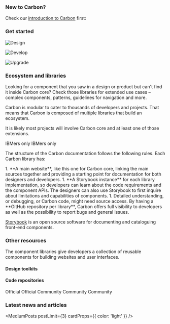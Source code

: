

### New to Carbon?

Check our [introduction to Carbon](/all-about-carbon/what-is-carbon/) first:

<Row className="resource-card-group-3-across">
<Column colLg={4} colMd={4} noGutterSm>
  <ResourceCard
    subTitle="What is Carbon?"
    href="/all-about-carbon/what-is-carbon/"
    actionIcon="arrowRight"
    >
      <MdxIcon name="carbon" />
  </ResourceCard>
</Column>
<Column colLg={4} colMd={4} noGutterSm>
  <ResourceCard
    subTitle="The Carbon ecosystem"
    href="/all-about-carbon/the-carbon-ecosystem/"
    actionIcon="arrowRight"
    >
      <MdxIcon name="carbon" />
  </ResourceCard>
</Column>
</Row>

### Get started

<Row className="image-card-group">
<Column colMd={4} colLg={4} noGutterSm>
    
  <ImageCard
      title="Design"
      titleColor="dark"
      aspectRatio="1:1"
      href="https://carbondesignsystem.com/designing/get-started"
      actionIcon="arrowRight"
      iconColor="dark"
      >

![Design](/homepage/images/homepage-design.png)

  </ImageCard>
</Column>
<Column colMd={4} colLg={4} noGutterSm>
    <ImageCard
      title="Develop"
      aspectRatio="1:1"
      href="https://carbondesignsystem.com/developing/get-started"
      actionIcon="arrowRight"
      titleColor="dark"
      iconColor="dark"
      >

![Develop](/homepage/images/homepage-develop.png)

  </ImageCard>
</Column>
<Column colMd={4} colLg={4} noGutterSm>
      <ImageCard
      title="Upgrade"
      aspectRatio="1:1"
      href="https://carbondesignsystem.com/migrating/guide/overview/"
      actionIcon="arrowRight"
      titleColor="dark"
      iconColor="dark"
      >

![Upgrade](/homepage/images/homepage-migration.png)

  </ImageCard>
</Column>
</Row>

### Ecosystem and libraries

Looking for a component that you saw in a design or product but can't
find it inside Carbon core? Check those libraries for extended
use cases – complex components, patterns, guidelines for navigation and more.

Carbon is modular to cater to thousands of developers and projects.
That means that Carbon is composed of multiple libraries that build an ecosystem.

It is likely most projects will involve Carbon core and at least
one of those extensions.

<Row className="resource-card-group-3-across">
<Column colLg={4} colMd={4} noGutterSm>
  <ResourceCard
    title="Carbon for IBM Products"
    href="http://ibm.biz/carbon4ibmproducts"
    >
      <MdxIcon name="carbon" />
      <Tag type="blue">IBMers only</Tag>
  </ResourceCard>
</Column>
<Column colLg={4} colMd={4} noGutterSm>
  <ResourceCard
    title="Carbon for Cloud"
    href="https://ibm.biz/carbon4cloud"
    >
      <MdxIcon name="carbon" />
      <Tag type="blue">IBMers only</Tag>
  </ResourceCard>
</Column>
<Column colLg={4} colMd={4} noGutterSm>
  <ResourceCard
    title="Carbon for IBM.com"
    href="https://www.ibm.com/standards/carbon/"
    >
      <MdxIcon name="carbon" />
  </ResourceCard>
</Column>
<Column colLg={4} colMd={4} noGutterSm>
  <ResourceCard
    subTitle="Community-driven submissions"
    title="Carbon labs"
    href="https://labs.carbondesignsystem.com/"
    >
      <MdxIcon name="github" />
  </ResourceCard>
</Column>
</Row>

The structure of the Carbon documentation follows the following rules.
Each Carbon library has:

<Row>
<Column colMd={5} colLg={8}>
1. **A main website**, like this one for Carbon core, linking the main sources
together and providing a starting point for documentation for both designers
and developers.
1. **A Storybook instance** for each library implementation, so developers
can learn about the code requirements and the component APIs. The designers
can also use Storybook to first inquire about limitations and capabilities
of components.
1. Detailed understanding, or debugging, or Carbon code, might need source
access. By having a **GitHub repository per library**, Carbon offers full visibility
to developers as well as the possibility to report bugs and general issues.
</Column>
<Column colMd={2} colLg={3} offsetMd={1} offsetLg={1}>
  <Aside>

[Storybook](https://storybook.js.org) is an open source software for documenting and cataloguing front-end components.

  </Aside>
</Column>
</Row>

### Other resources

The component libraries give developers a collection of reusable components for
building websites and user interfaces.

#### Design toolkits

<Row className="resource-card-group-3-across">
<Column colLg={4} colMd={4} noGutterSm>
  <ResourceCard
    subTitle="Figma kit"
    href="/designing/kits/figma"
    >
      <MdxIcon name="figma" />
  </ResourceCard>
</Column>
<Column colLg={4} colMd={4} noGutterSm>
  <ResourceCard
    subTitle="Sketch kits"
    href="/designing/kits/sketch"
    >
      <MdxIcon name="sketch" />
  </ResourceCard>
</Column>
</Row>

#### Code repositories

<Row className="resource-card-group-3-across">
<Column colLg={4} colMd={4} noGutterSm>
  <ResourceCard
    subTitle="Carbon core React components"
    href="https://github.com/carbon-design-system/carbon/tree/main/packages/react"
    >
      <MdxIcon name="github" />
      <Tag type="blue">Official</Tag>
  </ResourceCard>
</Column>
<Column colLg={4} colMd={4} noGutterSm>
  <ResourceCard
    subTitle="Carbon core Web Components"
    href="https://github.com/carbon-design-system/carbon/tree/main/packages/web-components"
    >
      <MdxIcon name="github" />
      <Tag type="blue">Official</Tag>
  </ResourceCard>
</Column>
<Column colLg={4} colMd={4} noGutterSm>
  <ResourceCard
    subTitle="Carbon core Angular components"
    href="https://github.com/IBM/carbon-components-angular"
    >
      <MdxIcon name="github" />
      <Tag type="green">Community</Tag>
  </ResourceCard>
</Column>
<Column colLg={4} colMd={4} noGutterSm>
  <ResourceCard
    subTitle="Carbon core Vue components"
    href="https://github.com/carbon-design-system/carbon-components-vue"
    >
      <MdxIcon name="github" />
      <Tag type="green">Community</Tag>
  </ResourceCard>
</Column>
<Column colLg={4} colMd={4} noGutterSm>
  <ResourceCard
    subTitle="Carbon core Svelte components"
    href="https://github.com/IBM/carbon-components-svelte"
    >
      <MdxIcon name="github" />
      <Tag type="green">Community</Tag>
  </ResourceCard>
</Column>
</Row>

### Latest news and articles

<MediumPosts postLimit={3} cardProps={{ color: 'light' }} />
